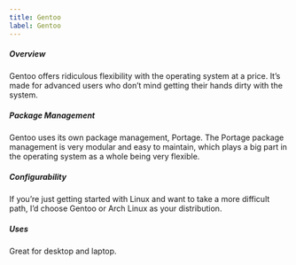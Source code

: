 ```yaml
---
title: Gentoo
label: Gentoo
---
```


<h5>Overview</h5>
<p>
  Gentoo offers ridiculous flexibility with the operating system at a price.
  It’s made for advanced users who don’t mind getting their hands dirty with the
  system.
</p>

<h5>Package Management</h5>
<p>
  Gentoo uses its own package management, Portage. The Portage package
  management is very modular and easy to maintain, which plays a big part in the
  operating system as a whole being very flexible.
</p>

<h5>Configurability</h5>
<p>
  If you’re just getting started with Linux and want to take a more difficult
  path, I’d choose Gentoo or Arch Linux as your distribution.
</p>

<h5>Uses</h5>
<p>Great for desktop and laptop.</p>
